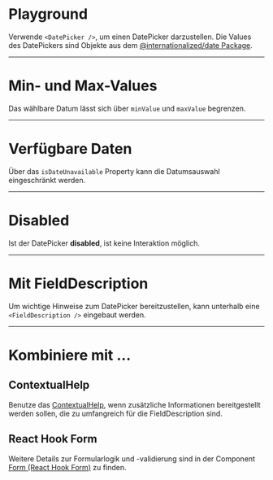 # Playground

Verwende `<DatePicker />`, um einen DatePicker darzustellen. Die Values des DatePickers sind Objekte aus dem [@internationalized/date Package](https://react-spectrum.adobe.com/internationalized/date/).

<LiveCodeEditor />

---

# Min- und Max-Values

Das wählbare Datum lässt sich über `minValue` und `maxValue` begrenzen.

<LiveCodeEditor example="future" editorCollapsed />

---

# Verfügbare Daten

Über das `isDateUnavailable` Property kann die Datumsauswahl eingeschränkt werden.

<LiveCodeEditor example="unavailable" editorCollapsed />

---

# Disabled

Ist der DatePicker **disabled**, ist keine Interaktion möglich.

<LiveCodeEditor example="disabled" editorCollapsed />

---

# Mit FieldDescription

Um wichtige Hinweise zum DatePicker bereitzustellen, kann unterhalb eine `<FieldDescription />` eingebaut werden.

<LiveCodeEditor example="fieldDescription" editorCollapsed />

---

# Kombiniere mit ...

## ContextualHelp

Benutze das [ContextualHelp](/03-components/overlays/contextual-help), wenn zusätzliche Informationen bereitgestellt werden sollen, die zu umfangreich für die FieldDescription sind.

<LiveCodeEditor example="contextualHelp" editorCollapsed />

## React Hook Form

Weitere Details zur Formularlogik und -validierung sind in der Component [Form (React Hook Form)](/03-components/form-controls/form-react-hook-form) zu finden.

<LiveCodeEditor example="form" editorCollapsed />
